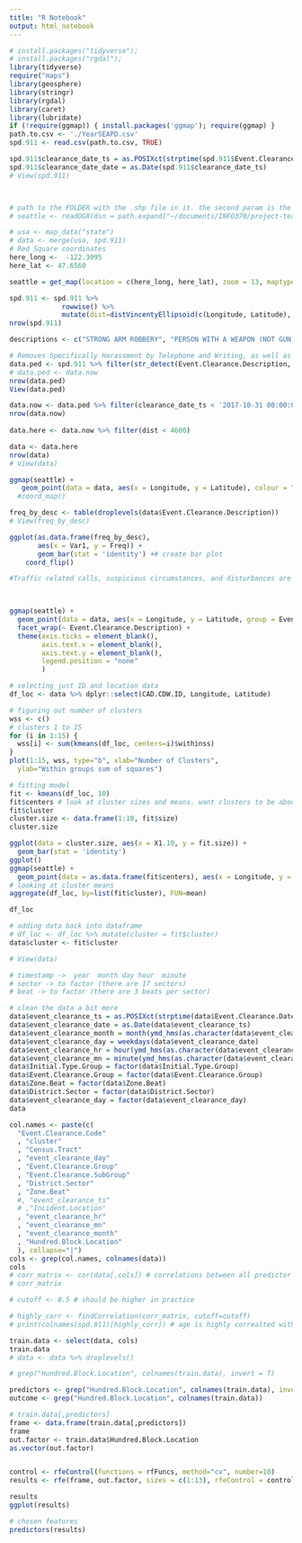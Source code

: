 ```yaml
---
title: "R Notebook"
output: html_notebook
---
```


```r
# install.packages("tidyverse");
# install.packages("rgdal");
library(tidyverse)
require("maps")
library(geosphere)
library(stringr)
library(rgdal)
library(caret)
library(lubridate)
if (!require(ggmap)) { install.packages('ggmap'); require(ggmap) }
path.to.csv <- './YearSEAPD.csv'
spd.911 <- read.csv(path.to.csv, TRUE)

spd.911$clearance_date_ts = as.POSIXct(strptime(spd.911$Event.Clearance.Date, "%m/%d/%Y %I:%M:%S %p"))
spd.911$clearance_date_date = as.Date(spd.911$clearance_date_ts)
# View(spd.911)



# path to the FOLDER with the .shp file in it. the second param is the name of the .shp file
# seattle <- readOGR(dsn = path.expand("~/documents/INFO370/project-teamname-v2/maps-api-test"), layer = "Seattle_City_Limits")

# usa <- map_data("state")
# data <- merge(usa, spd.911)
# Red Square coordinates
here_long <-  -122.3095
here_lat <- 47.6560

seattle = get_map(location = c(here_long, here_lat), zoom = 13, maptype = 'roadmap')

```


```r
spd.911 <- spd.911 %>% 
             rowwise() %>% 
             mutate(dist=distVincentyEllipsoid(c(Longitude, Latitude), c(here_long, here_lat)))              
nrow(spd.911)

descriptions <- c("STRONG ARM ROBBERY", "PERSON WITH A WEAPON (NOT GUN)", "HAZARDS", "HARASSMENT, THREATS", "FIGHT DISTURBANCE", "CRISIS COMPLAINT - GENERAL", "ARMED ROBBERY")

# Removes Specifically Harassment by Telephone and Writing, as well as other non-scary crimes
data.ped <- spd.911 %>% filter(str_detect(Event.Clearance.Description, paste(descriptions, collapse="|"))) %>% filter(!str_detect(Event.Clearance.Description, "HARASSMENT, THREATS - BY TELEPHONE, WRITING"))
# data.ped <- data.now
nrow(data.ped)
View(data.ped)

data.now <- data.ped %>% filter(clearance_date_ts < '2017-10-31 00:00:00')
nrow(data.now)
                  
data.here <- data.now %>% filter(dist < 4600)

data <- data.here
nrow(data)
# View(data)

ggmap(seattle) +
   geom_point(data = data, aes(x = Longitude, y = Latitude), colour = "red", alpha = 0.75)
  #coord_map()

```

```r
freq_by_desc <- table(droplevels(data$Event.Clearance.Description))
# View(freq_by_desc)

ggplot(as.data.frame(freq_by_desc), 
       aes(x = Var1, y = Freq)) +
       geom_bar(stat = 'identity') +# create bar plot
    coord_flip()

#Traffic related calls, suspicious circumstances, and disturbances are the the most significant threats to pedestrations

        
```

```r
ggmap(seattle) +
  geom_point(data = data, aes(x = Longitude, y = Latitude, group = Event.Clearance.Description, color = Event.Clearance.Description), alpha = 0.5) +
  facet_wrap(~ Event.Clearance.Description) +
  theme(axis.ticks = element_blank(), 
        axis.text.x = element_blank(),
        axis.text.y = element_blank(),
        legend.position = "none"
        )
```

```r
# selecting just ID and location data
df_loc <- data %>% dplyr::select(CAD.CDW.ID, Longitude, Latitude)

# figuring out number of clusters
wss <- c()
# clusters 1 to 15
for (i in 1:15) {
  wss[i] <- sum(kmeans(df_loc, centers=i)$withinss)
}
plot(1:15, wss, type="b", xlab="Number of Clusters",
  ylab="Within groups sum of squares")

# fitting model
fit <- kmeans(df_loc, 10)
fit$centers # look at cluster sizes and means. want clusters to be about equal size
fit$cluster
cluster.size <- data.frame(1:10, fit$size)
cluster.size

ggplot(data = cluster.size, aes(x = X1.10, y = fit.size)) +
  geom_bar(stat = 'identity')
ggplot()
ggmap(seattle) +
  geom_point(data = as.data.frame(fit$centers), aes(x = Longitude, y = Latitude), alpha = 0.5)
# looking at cluster means
aggregate(df_loc, by=list(fit$cluster), FUN=mean)

df_loc

# adding data back into dataframe 
# df_loc <- df_loc %>% mutate(cluster = fit$cluster) 
data$cluster <- fit$cluster

# View(data)
```

```r
# timestamp ->  year  month day hour  minute
# sector -> to factor (there are 17 sectors)
# beat -> to factor (there are 3 beats per sector)

# clean the data a bit more
data$event_clearance_ts = as.POSIXct(strptime(data$Event.Clearance.Date, "%m/%d/%Y %I:%M:%S %p"))
data$event_clearance_date = as.Date(data$event_clearance_ts)
data$event_clearance_month = month(ymd_hms(as.character(data$event_clearance_ts)))
data$event_clearance_day = weekdays(data$event_clearance_date)
data$event_clearance_hr = hour(ymd_hms(as.character(data$event_clearance_ts)))
data$event_clearance_mn = minute(ymd_hms(as.character(data$event_clearance_ts)))
data$Initial.Type.Group = factor(data$Initial.Type.Group)
data$Event.Clearance.Group = factor(data$Event.Clearance.Group)
data$Zone.Beat = factor(data$Zone.Beat)
data$District.Sector = factor(data$District.Sector)
data$event_clearance_day = factor(data$event_clearance_day)
data

col.names <- paste(c(
  "Event.Clearance.Code"
  , "cluster"
  , "Census.Tract"
  , "event_clearance_day"
  , "Event.Clearance.Group"
  , "Event.Clearance.SubGroup"
  , "District.Sector"
  , "Zone.Beat"
  #, "event_clearance_ts"
  # ,"Incident.Location"
  , "event_clearance_hr"
  , "event_clearance_mn"
  , "event_clearance_month" 
  , "Hundred.Block.Location"
  ), collapse="|")
cols <- grep(col.names, colnames(data))
cols
# corr_matrix <- cor(data[,cols]) # correlations between all predictor vars
# corr_matrix

# cutoff <- 0.5 # should be higher in practice

# highly_corr <- findCorrelation(corr_matrix, cutoff=cutoff)
# print(colnames(spd.911)[highly_corr]) # age is highly correalted with pregnant

train.data <- select(data, cols)
train.data
# data <- data %>% droplevels()

# grep("Hundred.Block.Location", colnames(train.data), invert = T)

predictors <- grep("Hundred.Block.Location", colnames(train.data), invert = T)
outcome <- grep("Hundred.Block.Location", colnames(train.data))

# train.data[,predictors]
frame <- data.frame(train.data[,predictors])
frame
out.factor <- train.data$Hundred.Block.Location
as.vector(out.factor)


control <- rfeControl(functions = rfFuncs, method="cv", number=10)
results <- rfe(frame, out.factor, sizes = c(1:13), rfeControl = control) # this will take AWHILE...

results
ggplot(results)

# chosen features
predictors(results)
```
